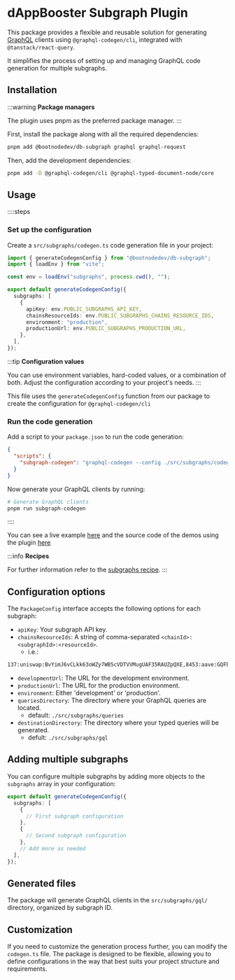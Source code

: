 # dAppBooster Subgraph Plugin

This package provides a flexible and reusable solution for generating [GraphQL](https://graphql.org/) clients using `@graphql-codegen/cli`, integrated with `@tanstack/react-query`.

It simplifies the process of setting up and managing GraphQL code generation for multiple subgraphs.

## Installation

:::warning
**Package managers**

The plugin uses pnpm as the preferred package manager.
:::

First, install the package along with all the required dependencies:

```bash [Terminal]
pnpm add @bootnodedev/db-subgraph graphql graphql-request
```

Then, add the development dependencies:

```bash [Terminal]
pnpm add -D @graphql-codegen/cli @graphql-typed-document-node/core
```

## Usage

::::steps
### Set up the configuration

Create a `src/subgraphs/codegen.ts` code generation file in your project:

```ts [codegen.ts] showLineNumbers
import { generateCodegenConfig } from "@bootnodedev/db-subgraph";
import { loadEnv } from "vite";

const env = loadEnv("subgraphs", process.cwd(), "");

export default generateCodegenConfig({
  subgraphs: [
    {
      apiKey: env.PUBLIC_SUBGRAPHS_API_KEY,
      chainsResourceIds: env.PUBLIC_SUBGRAPHS_CHAINS_RESOURCE_IDS,
      environment: "production",
      productionUrl: env.PUBLIC_SUBGRAPHS_PRODUCTION_URL,
    },
  ],
});
```
:::tip
**Configuration values**

You can use environment variables, hard-coded values, or a combination of both. Adjust the configuration according to your project's needs.
:::

This file uses the `generateCodegenConfig` function from our package to create the configuration for `@graphql-codegen/cli`

### Run the code generation

Add a script to your `package.json` to run the code generation:

```json [package.json]
{
  "scripts": {
    "subgraph-codegen": "graphql-codegen --config ./src/subgraphs/codegen.ts" // [!code ++]
  }
}
```

Now generate your GraphQL clients by running:

```bash [Terminal]
# Generate GraphQL clients
pnpm run subgraph-codegen
```
::::

You can see a live example [here](https://dappbooster.dev/) and the source code of the demos using the plugin [here](https://github.com/BootNodeDev/dAppBooster/tree/main/src/components/pageComponents/home/Examples/demos/subgraphs)

:::info
**Recipes**

For further information refer to the [subgraphs recipe](/recipes/subgraphs).
:::

## Configuration options

The `PackageConfig` interface accepts the following options for each subgraph:

- `apiKey`: Your subgraph API key.
- `chainsResourceIds`: A string of comma-separated `<chainId>:<subgraphId>:<resourceId>`.
  - i.e.:
```txt
137:uniswap:BvYimJ6vCLkk63oWZy7WB5cVDTVVMugUAF35RAUZpQXE,8453:aave:GQFbb95cE6d8mV989mL5figjaGaKCQB3xqYrr1bRyXqF
```
- `developmentUrl`: The URL for the development environment.
- `productionUrl`: The URL for the production environment.
- `environment`: Either 'development' or 'production'.
- `queriesDirectory`: The directory where your GraphQL queries are located.
  - default: `./src/subgraphs/queries`
- `destinationDirectory`: The directory where your typed queries will be generated.
  - defult: `./src/subgraphs/gql`

## Adding multiple subgraphs

You can configure multiple subgraphs by adding more objects to the `subgraphs` array in your configuration:

```ts [codegen.ts] showLineNumbers
export default generateCodegenConfig({
  subgraphs: [
    {
      // First subgraph configuration
    },
    {
      // Second subgraph configuration
    },
    // Add more as needed
  ],
});
```

## Generated files

The package will generate GraphQL clients in the `src/subgraphs/gql/` directory, organized by subgraph ID.

## Customization

If you need to customize the generation process further, you can modify the `codegen.ts` file. The package is designed to be flexible, allowing you to define configurations in the way that best suits your project structure and requirements.
